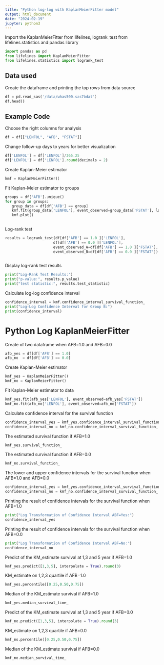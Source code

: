 ```yaml
---
title: "Python log-log with KaplanMeierFitter model"
output: html_document
date: "2024-02-19"
jupyter: python3
---
```


Import the KaplanMeierFitter from lifelines, logrank_test from lifelines.statistics and pandas library

```python

import pandas as pd
from lifelines import KaplanMeierFitter
from lifelines.statistics import logrank_test

```

## Data used

Create the dataframe and printing the top rows from data source

```python

df = pd.read_sas('/data/whas500.sas7bdat')
df.head()

```
## Example Code

Choose the right columns for analysis

```python

df = df[["LENFOL", "AFB", "FSTAT"]]

```

Change follow-up days to years for better visualization

```python

df['LENFOL'] = df['LENFOL']/365.25
df['LENFOL'] = df['LENFOL'].round(decimals = 2)

```
Create Kaplan-Meier estimator

```python

kmf = KaplanMeierFitter()

```

Fit Kaplan-Meier estimator to groups

```python

groups = df['AFB'].unique()
for group in groups:
   group_data = df[df['AFB'] == group]
   kmf.fit(group_data['LENFOL'], event_observed=group_data['FSTAT'], label=group)
   kmf.plot()
   
```

Log-rank test

```python

results = logrank_test(df[df['AFB'] == 1.0 ]['LENFOL'],
                      df[df['AFB'] == 0.0 ]['LENFOL'],
                      event_observed_A=df[df['AFB'] == 1.0 ]['FSTAT'],
                      event_observed_B=df[df['AFB'] == 0.0 ]['FSTAT'])
                      
```

Display log-rank test results

```python

print("Log-Rank Test Results:")
print("p-value:", results.p_value)
print("test statistic:", results.test_statistic)

```

Calculate log-log confidence interval

```python

confidence_interval = kmf.confidence_interval_survival_function_
print("Log-Log Confidence Interval for Group B:")
print(confidence_interval)

```

# Python Log KaplanMeierFitter

Create of two dataframe when AFB=1.0 and AFB=0.0

```python

afb_yes = df[df['AFB'] == 1.0]
afb_no  = df[df['AFB'] == 0.0]

```

Create Kaplan-Meier estimator

```python

kmf_yes = KaplanMeierFitter()
kmf_no = KaplanMeierFitter()

```
Fit Kaplan-Meier estimator to data

```python

kmf_yes.fit(afb_yes['LENFOL'], event_observed=afb_yes['FSTAT'])
kmf_no.fit(afb_no['LENFOL'], event_observed=afb_no['FSTAT'])

```

Calculate confidence interval for the survival function

```python

confidence_interval_yes = kmf_yes.confidence_interval_survival_function_
confidence_interval_no = kmf_no.confidence_interval_survival_function_

```

The estimated survival function if AFB=1.0
```python

kmf_yes.survival_function_

```

The estimated survival function if AFB=0.0

```python

kmf_no.survival_function_

```

The lower and upper confidence intervals for the survival function when AFB=1.0 and AFB=0.0

```python

confidence_interval_yes = kmf_yes.confidence_interval_survival_function_
confidence_interval_no = kmf_no.confidence_interval_survival_function_

```

Printing the result of confidence intervals for the survival function when AFB=1.0

```python

print("Log Transformation of Confidence Interval ABF=Yes:")
confidence_interval_yes

```

Printing the result of confidence intervals for the survival function when AFB=0.0

```python

print("Log Transformation of Confidence Interval ABF=No:")
confidence_interval_no

```

Predict of the KM_estimate survival at 1,3 and 5 year if AFB=1.0

```python

kmf_yes.predict([1,3,5], interpolate = True).round(3)

```

KM_estimate on 1,2,3 quartile if AFB=1.0

```python

kmf_yes.percentile([0.25,0.50,0.75])

```

Median of the KM_estimate survival if AFB=1.0

```python

kmf_yes.median_survival_time_

```

Predict of the KM_estimate survival at 1,3 and 5 year if AFB=0.0

```python

kmf_no.predict([1,3,5], interpolate = True).round(3)

```

KM_estimate on 1,2,3 quartile if AFB=0.0

```python

kmf_no.percentile([0.25,0.50,0.75])

```

Median of the KM_estimate survival if AFB=0.0

```python

kmf_no.median_survival_time_

```





